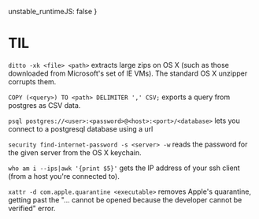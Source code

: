   unstable_runtimeJS: false
}

# TIL

`ditto -xk <file> <path>` extracts large zips on OS X (such as those downloaded from Microsoft's set of IE VMs). The standard OS X unzipper corrupts them.

`COPY (<query>) TO <path> DELIMITER ',' CSV;` exports a query from postgres as CSV data.

`psql postgres://<user>:<password>@<host>:<port>/<database>` lets you connect to a postgresql database using a url

`security find-internet-password -s <server> -w` reads the password for the given server from the OS X keychain.

`who am i --ips|awk '{print $5}'` gets the IP address of your ssh client (from a host you're connected to).

`xattr -d com.apple.quarantine <executable>` removes Apple's quarantine, getting past the "... cannot be opened because the developer cannot be verified" error.
